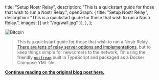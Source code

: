   title: "Setup Nostr Relay",
  description:
    "This is a quickstart guide for those that wish to run a Nostr Relay.",
  openGraph: {
    title: "Setup Nostr Relay",
    description:
      "This is a quickstart guide for those that wish to run a Nostr Relay.",
    images: [{ url: "/og/wall.jpg" }],
  },
};

<Image
  src="https://substackcdn.com/image/fetch/w_1456,c_limit,f_webp,q_auto:good,fl_progressive:steep/https%3A%2F%2Fbucketeer-e05bbc84-baa3-437e-9518-adb32be77984.s3.amazonaws.com%2Fpublic%2Fimages%2F77e1e2ec-9fa3-4313-86e5-06464b098633_1280x1048.jpeg"
  alt="Bitcoin"
  className="rounded-full bg-gray-100 block mt-2 mb-5 mx-auto sm:float-right sm:ml-5 sm:mb-5 grayscale hover:grayscale-0"
  unoptimized
  priority
/>

> This is a quickstart guide for those that wish to run a Nostr Relay. [There are tens of relay server options and implementations](https://nostr.net), but to keep things simple for newcomers to the network, I’m using the friendly [`nostream`](https://github.com/cameri/nostream) built in TypeScript and packaged as a Docker Compose YML file.

**[Continue reading on the original blog post here.](https://andreneves.substack.com/p/set-up-a-nostr-relay-server-in-under)**
